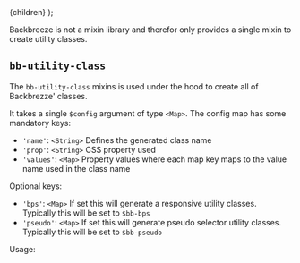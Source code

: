 
  <MdxLayout title="Mixins" subline="Backbreeze Sass mixins">
    {children}
  </MdxLayout>
);

Backbreeze is not a mixin library and therefor only provides a single mixin to create utility classes.

## `bb-utility-class`

The `bb-utility-class` mixins is used under the hood to create all of Backbrezze' classes.

It takes a single `$config` argument of type `<Map>`. The config map has some mandatory keys:

- `'name'`: `<String>` Defines the generated class name
- `'prop'`: `<String>` CSS property used
- `'values'`: `<Map>` Property values where each map key maps to the value name used in the class name

Optional keys:

- `'bps'`: `<Map>` If set this will generate a responsive utility classes. Typically this will be set to `$bb-bps`
- `'pseudo'`: `<Map>` If set this will generate pseudo selector utility classes. Typically this will be set to `$bb-pseudo`

Usage:

```scss
```
